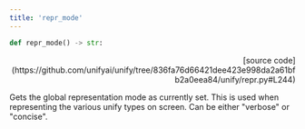 ```yaml
---
title: 'repr_mode'
---
```


```python
def repr_mode() -> str:
```

<p align="right">[source code](https://github.com/unifyai/unify/tree/836fa76d66421dee423e998da2a61bfb2a0eea84/unify/repr.py#L244)</p>

Gets the global representation mode as currently set. This is used when representing
the various unify types on screen. Can be either "verbose" or "concise".